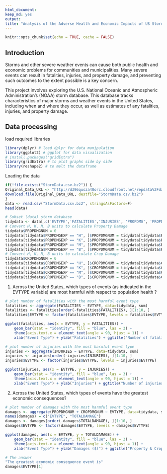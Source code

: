 ```yaml
---
html_document:
keep_md: yes
output:
title: "Analysis of the Adverse Health and Economic Impacts of US Storms"
---
```

  
```r
knitr::opts_chunk$set(echo = TRUE, cache = FALSE)
```

## Introduction

Storms and other severe weather events can cause both public health and economic problems for communities and municipalities. Many severe events can result in fatalities, injuries, and property damage, and preventing such outcomes to the extent possible is a key concern.

This project involves exploring the U.S. National Oceanic and Atmospheric Administration's (NOAA) storm database. This database tracks characteristics of major storms and weather events in the United States, including when and where they occur, as well as estimates of any fatalities, injuries, and property damage.

## Data processing
load required libraries
```r
library(dplyr) # load dplyr for data manipulation
library(ggplot2) # ggplot for data visualization
# install.packages("gridExtra")
library(gridExtra) # to plot graphs side by side
library(reshape2) # to melt the dataframe
```
Loading the data
```r
if(!file.exists("StormData.csv.bz2")) {
Original_Data_URL <- "http://d396qusza40orc.cloudfront.net/repdata%2Fdata%2FStormData.csv.bz2"
download.file(Original_Data_URL, destfile="StormData.csv.bz2")
}
data <- read.csv("StormData.csv.bz2", stringsAsFactors=F)
head(data)
```
```r
# Subset (data) storm database
tidydata <- data[,c('EVTYPE','FATALITIES','INJURIES', 'PROPDMG', 'PROPDMGEXP', 'CROPDMG', 'CROPDMGEXP')]
# Convert H, K, M, B units to calculate Property Damage 
tidydata$PROPDMGNUM = 0
tidydata[tidydata$PROPDMGEXP == "H", ]$PROPDMGNUM = tidydata[tidydata$PROPDMGEXP == "H", ]$PROPDMG * 10^2
tidydata[tidydata$PROPDMGEXP == "K", ]$PROPDMGNUM = tidydata[tidydata$PROPDMGEXP == "K", ]$PROPDMG * 10^3
tidydata[tidydata$PROPDMGEXP == "M", ]$PROPDMGNUM = tidydata[tidydata$PROPDMGEXP == "M", ]$PROPDMG * 10^6
tidydata[tidydata$PROPDMGEXP == "B", ]$PROPDMGNUM = tidydata[tidydata$PROPDMGEXP == "B", ]$PROPDMG * 10^9
# Convert H, K, M, B units to calculate Crop Damage
tidydata$CROPDMGNUM = 0
tidydata[tidydata$CROPDMGEXP == "H", ]$CROPDMGNUM = tidydata[tidydata$CROPDMGEXP == "H", ]$CROPDMG * 10^2
tidydata[tidydata$CROPDMGEXP == "K", ]$CROPDMGNUM = tidydata[tidydata$CROPDMGEXP == "K", ]$CROPDMG * 10^3
tidydata[tidydata$CROPDMGEXP == "M", ]$CROPDMGNUM = tidydata[tidydata$CROPDMGEXP == "M", ]$CROPDMG * 10^6
tidydata[tidydata$CROPDMGEXP == "B", ]$CROPDMGNUM = tidydata[tidydata$CROPDMGEXP == "B", ]$CROPDMG * 10^9
```

1. Across the United States, which types of events (as indicated in the EVTYPE variable) are most harmful with respect to population health ?

```r
# plot number of fatalities with the most harmful event type
fatalities <- aggregate(FATALITIES ~ EVTYPE, data=tidydata, sum)
fatalities <- fatalities[order(-fatalities$FATALITIES), ][1:10, ]
fatalities$EVTYPE <- factor(fatalities$EVTYPE, levels = fatalities$EVTYPE)

ggplot(fatalities, aes(x = EVTYPE, y = FATALITIES)) + 
    geom_bar(stat = "identity", fill = "blue", las = 3) + 
    theme(axis.text.x = element_text(angle = 90, hjust = 1)) + 
    xlab("Event Type") + ylab("Fatalities") + ggtitle("Number of fatalities by top 10 Weather Events")
```
```r
# plot number of injuries with the most harmful event type
injuries <- aggregate(INJURIES ~ EVTYPE, data=tidydata, sum)
injuries <- injuries[order(-injuries$INJURIES), ][1:10, ]
injuries$EVTYPE <- factor(injuries$EVTYPE, levels = injuries$EVTYPE)

ggplot(injuries, aes(x = EVTYPE, y = INJURIES)) + 
    geom_bar(stat = "identity", fill = "blue", las = 3) + 
    theme(axis.text.x = element_text(angle = 90, hjust = 1)) + 
    xlab("Event Type") + ylab("Injuries") + ggtitle("Number of injuries by top 10 Weather Events")
```
2. Across the United States, which types of events have the greatest economic consequences?
```r
# plot number of damages with the most harmful event type
damages <- aggregate(PROPDMGNUM + CROPDMGNUM ~ EVTYPE, data=tidydata, sum)
names(damages) = c("EVTYPE", "TOTALDAMAGE")
damages <- damages[order(-damages$TOTALDAMAGE), ][1:10, ]
damages$EVTYPE <- factor(damages$EVTYPE, levels = damages$EVTYPE)

ggplot(damages, aes(x = EVTYPE, y = TOTALDAMAGE)) + 
    geom_bar(stat = "identity", fill = "blue", las = 3) + 
    theme(axis.text.x = element_text(angle = 90, hjust = 1)) + 
    xlab("Event Type") + ylab("Damages ($)") + ggtitle("Property & Crop Damages by top 10 Weather Events")

# The answer
"The greatest economic consequence event is" 
damages$EVTYPE[1]
```

